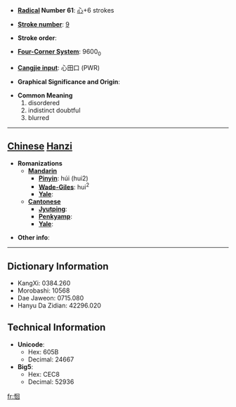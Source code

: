 * '''[[Wiktionary:Chinese radical index| Radical]] Number 61''': [[Wiktionary:Chinese radical index 心|心]]+6 strokes

* '''[[Wiktionary:Chinese total strokes index|Stroke number]]''': [[Wiktionary:Chinese total strokes index 9|9]]

* '''Stroke order''': 

* '''[[Wiktionary:Chinese four corner index|Four-Corner System]]''': 9600<sub>0</sub>

* '''[[Wiktionary:Chinese Cangjie index|Cangjie input]]''': 心田口 (PWR)

* '''Graphical Significance and Origin''': 

* '''Common Meaning'''
*#disordered
*# indistinct doubtful
*# blurred


----

== [[Chinese]] [[Hanzi]] ==

* '''Romanizations'''
** '''[[Mandarin]]'''
*** '''[[Pinyin]]''': húi (hui2)
*** '''[[Wade-Giles]]''': hui<sup>2</sup>
*** '''[[Yale]]''': 
** '''[[Cantonese]]'''
*** '''[[Jyutping]]''':
*** '''[[Penkyamp]]''': 
*** '''[[Yale]]''': 

* '''Other info''': 

----

== Dictionary Information ==

* KangXi: 0384.260
* Morobashi: 10568
* Dae Jaweon: 0715.080
* Hanyu Da Zidian: 42296.020

== Technical Information ==

* '''Unicode''':
** Hex: 605B
** Decimal: 24667
* '''Big5''':
** Hex: CEC8
** Decimal: 52936

[[fr:恛]]